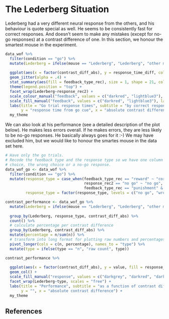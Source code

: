 
# The Lederberg Situation

Lederberg had a very different neural response from the others, and his behaviour is quote special as well. He seems to be consistently fast for correct responses. And doesn't seem to make any mistakes (except for no-go responses) at a contrast difference of one. In this section, we honour the smartest mouse in the experiment.

```r
data_wof %>% 
  filter(condition == "go") %>% 
  mutate(Lederberg = ifelse(mouse == "Lederberg", "Lederberg", "other mice")) %>% 
  
  ggplot(aes(x = factor(contrast_diff_abs), y = response_time_diff, colour = feedback_type_rec)) +
  geom_jitter(alpha = .4) +
  stat_summary(aes(fill = feedback_type_rec), size = 1, shape = 21, colour = "black") +
  theme(legend.position = "top") +
  facet_wrap(Lederberg~response_rec2) +
  scale_colour_manual("feedback", values = c("darkred", "lightblue3"), labels = c("wrong", "correct")) +
  scale_fill_manual("feedback", values = c("darkred", "lightblue3"), labels = c("wrong", "correct")) +
  labs(title = "Go trial response times", subtitle = "by correct response and contrast difference",
       y = "response time from go cue", x = "absolute contrast difference") +
  my_theme
```

We can also look at his performance (see a detailed description of the plot below). He makes less errors overall. If he makes errors, they are less likely to be no-go responses. He basically always goes for it :-) We may have excluded him, but we would like to honour the smartes mouse in the data set here.

```r
# Have only the go trials.
# Recode the feedback type and the response type so we have one column that codes whether the mice made the correct
# choice, the wrong choice or a no-go response.
data_wof_go <- data_wof %>%
  filter(condition == "go") %>% 
  mutate(response_type = case_when(feedback_type_rec == "reward" ~ "correct",
                                   response_rec2 == "no go" ~ "no go",
                                   feedback_type_rec == "punishment" & response_rec2 == "other" ~ "wrong"),
         response_type = factor(response_type, levels = c("no go", "wrong", "correct")))
```

```r
contrast_performance <- data_wof_go %>% 
  mutate(Lederberg = ifelse(mouse == "Lederberg", "Lederberg", "other mice")) %>% 
  
  group_by(Lederberg, response_type, contrast_diff_abs) %>% 
  count() %>% 
  # calculate percentage per contrast difference
  group_by(Lederberg, contrast_diff_abs) %>% 
  mutate(percentage = n/sum(n)) %>% 
  # transform into long format for plotting raw numbers and percentages as facets
  pivot_longer(cols = c(n, percentage), names_to = "type") %>% 
  mutate(type = ifelse(type == "n", "raw count", type))
```

```r
contrast_performance %>% 
  
  ggplot(aes(x = factor(contrast_diff_abs), y = value, fill = response_type)) +
  geom_col() +
  scale_fill_manual("response", values = c("darkgrey", "darkred", "darkgreen")) +
  facet_wrap(Lederberg~type, scales = "free") +
  labs(title = "Performance", subtitle = "as a function of contrast difference",
       y = "", x = "absolute contrast difference") +
  my_theme
```

## References
